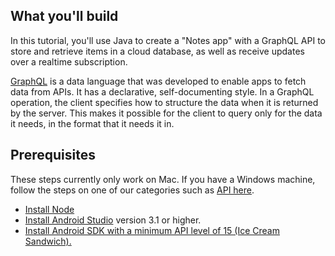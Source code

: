 ## What you'll build

In this tutorial, you'll use Java to create a "Notes app" with a GraphQL API to store and retrieve items in a cloud database, as well as receive updates over a realtime subscription.

[GraphQL](http://graphql.org) is a data language that was developed to enable apps to fetch data from APIs. It has a declarative, self-documenting style. In a GraphQL operation, the client specifies how to structure the data when it is returned by the server. This makes it possible for the client to query only for the data it needs, in the format that it needs it in.

## Prerequisites

These steps currently only work on Mac. If you have a Windows machine, follow the steps on one of our categories such as [API here](./api).

- [Install Node](https://nodejs.org/en/)
- [Install Android Studio](https://developer.android.com/studio/index.html#downloads) version 3.1 or higher.
- [Install Android SDK with a minimum API level of 15 (Ice Cream Sandwich).](https://developer.android.com/studio/releases/platforms)